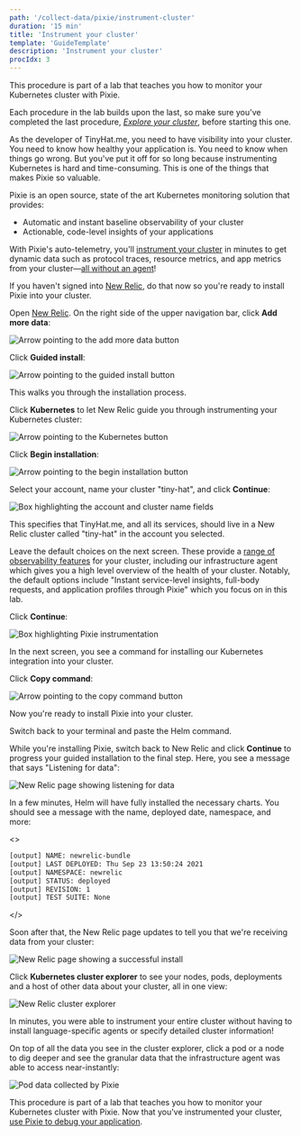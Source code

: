 ```yaml
---
path: '/collect-data/pixie/instrument-cluster'
duration: '15 min'
title: 'Instrument your cluster'
template: 'GuideTemplate'
description: 'Instrument your cluster'
procIdx: 3
---
```


<Callout variant="course" title="lab">

This procedure is part of a lab that teaches you how to monitor your Kubernetes cluster with Pixie.

Each procedure in the lab builds upon the last, so make sure you've completed the last procedure, [_Explore your cluster_](/collect-data/pixie/explore-cluster), before starting this one.

</Callout>

As the developer of TinyHat.me, you need to have visibility into your cluster. You need to know how healthy your application is. You need to know when things go wrong. But you've put it off for so long because instrumenting Kubernetes is hard and time-consuming. This is one of the things that makes Pixie so valuable.

Pixie is an open source, state of the art Kubernetes monitoring solution that provides:

- Automatic and instant baseline observability of your cluster
- Actionable, code-level insights of your applications

With Pixie's auto-telemetry, you'll [instrument your cluster](https://docs.newrelic.com/docs/auto-telemetry-pixie/install-auto-telemetry-pixie/) in minutes to get dynamic data such as protocol traces, resource metrics, and app metrics from your cluster—[all without an agent](https://docs.pixielabs.ai/about-pixie/pixie-ebpf/)!

<Callout variant="tip">

If you haven't signed into [New Relic](one.newrelic.com), do that now so you're ready to install Pixie into your cluster.

</Callout>

<Steps>

<Step>

Open [New Relic](https://one.newrelic.com). On the right side of the upper navigation bar, click **Add more data**:

![Arrow pointing to the add more data button](../../../images/pixie/add-more-data.png)

</Step>

<Step>

Click **Guided install**:

![Arrow pointing to the guided install button](../../../images/pixie/guided-install.png)

This walks you through the installation process.

</Step>

<Step>

Click **Kubernetes** to let New Relic guide you through instrumenting your Kubernetes cluster:

![Arrow pointing to the Kubernetes button](../../../images/pixie/kubernetes-install.png)

</Step>

<Step>

Click **Begin installation**:

![Arrow pointing to the begin installation button](../../../images/pixie/begin-installation.png)

</Step>

<Step>

Select your account, name your cluster "tiny-hat", and click **Continue**:

![Box highlighting the account and cluster name fields](../../../images/pixie/account-and-cluster.png)

This specifies that TinyHat.me, and all its services, should live in a New Relic cluster called "tiny-hat" in the account you selected.

</Step>

<Step>

Leave the default choices on the next screen. These provide a [range of observability features](https://docs.newrelic.com/docs/kubernetes-pixie/kubernetes-integration/installation/kubernetes-integration-install-configure/) for your cluster, including our infrastructure agent which gives you a high level overview of the health of your cluster. Notably, the default options include "Instant service-level insights, full-body requests, and application profiles through Pixie" which you focus on in this lab.

Click **Continue**:

![Box highlighting Pixie instrumentation](../../../images/pixie/pixie-instrumentation.png)

In the next screen, you see a command for installing our Kubernetes integration into your cluster.

</Step>

<Step>

Click **Copy command**:

![Arrow pointing to the copy command button](../../../images/pixie/helm.png)

Now you're ready to install Pixie into your cluster.

</Step>

<Step>

Switch back to your terminal and paste the Helm command.

</Step>

<Step>

While you're installing Pixie, switch back to New Relic and click **Continue** to progress your guided installation to the final step. Here, you see a message that says "Listening for data":

![New Relic page showing listening for data](../../../images/pixie/listening.png)

In a few minutes, Helm will have fully installed the necessary charts. You should see a message with the name, deployed date, namespace, and more:

<>

```bash copyable=false
[output] NAME: newrelic-bundle
[output] LAST DEPLOYED: Thu Sep 23 13:50:24 2021
[output] NAMESPACE: newrelic
[output] STATUS: deployed
[output] REVISION: 1
[output] TEST SUITE: None
```

</>

Soon after that, the New Relic page updates to tell you that we're receiving data from your cluster:

![New Relic page showing a successful install](../../../images/pixie/successful-install.png)

</Step>

<Step>

Click **Kubernetes cluster explorer** to see your nodes, pods, deployments and a host of other data about your cluster, all in one view:

![New Relic cluster explorer](../../../images/pixie/cluster-explorer.png)

In minutes, you were able to instrument your entire cluster without having to install language-specific agents or specify detailed cluster information!

On top of all the data you see in the cluster explorer, click a pod or a node to dig deeper and see the granular data that the infrastructure agent was able to access near-instantly:

![Pod data collected by Pixie](../../../images/pixie/pod-data.png)

</Step>

</Steps>

<Callout variant="course" title="lab">

This procedure is part of a lab that teaches you how to monitor your Kubernetes cluster with Pixie. Now that you've instrumented your cluster, [use Pixie to debug your application](/collect-data/pixie/scenario-1).

</Callout>
